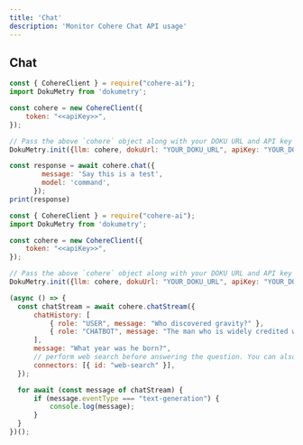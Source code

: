 ```yaml
---
title: 'Chat'
description: 'Monitor Cohere Chat API usage'
---
```


## Chat
<CodeGroup>

```javascript No Streaming
const { CohereClient } = require("cohere-ai");
import DokuMetry from 'dokumetry';

const cohere = new CohereClient({
    token: "<<apiKey>>",
});

// Pass the above `cohere` object along with your DOKU URL and API key and this will make sure that all Cohere calls are automatically tracked.
DokuMetry.init({llm: cohere, dokuUrl: "YOUR_DOKU_URL", apiKey: "YOUR_DOKU_TOKEN"})

const response = await cohere.chat({
        message: 'Say this is a test',
        model: 'command',
      });
print(response)
```

```javascript Streaming
const { CohereClient } = require("cohere-ai");
import DokuMetry from 'dokumetry';

const cohere = new CohereClient({
    token: "<<apiKey>>",
});

// Pass the above `cohere` object along with your DOKU URL and API key and this will make sure that all Cohere calls are automatically tracked.
DokuMetry.init({llm: cohere, dokuUrl: "YOUR_DOKU_URL", apiKey: "YOUR_DOKU_TOKEN"})

(async () => {
  const chatStream = await cohere.chatStream({
      chatHistory: [
          { role: "USER", message: "Who discovered gravity?" },
          { role: "CHATBOT", message: "The man who is widely credited with discovering gravity is Sir Isaac Newton" }
      ],
      message: "What year was he born?",
      // perform web search before answering the question. You can also use your own custom connector.
      connectors: [{ id: "web-search" }],
  });

  for await (const message of chatStream) {
      if (message.eventType === "text-generation") {
          console.log(message);
      }
  }
})();
```

</CodeGroup>